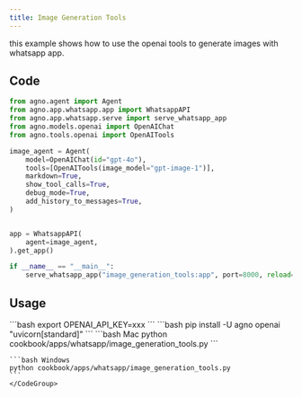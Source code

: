 ```yaml
---
title: Image Generation Tools
---
```


this example shows how to use the openai tools to generate images with whatsapp app.

## Code

```python cookbook/apps/whatsapp/image_generation_tools.py
from agno.agent import Agent
from agno.app.whatsapp.app import WhatsappAPI
from agno.app.whatsapp.serve import serve_whatsapp_app
from agno.models.openai import OpenAIChat
from agno.tools.openai import OpenAITools

image_agent = Agent(
    model=OpenAIChat(id="gpt-4o"),
    tools=[OpenAITools(image_model="gpt-image-1")],
    markdown=True,
    show_tool_calls=True,
    debug_mode=True,
    add_history_to_messages=True,
)


app = WhatsappAPI(
    agent=image_agent,
).get_app()

if __name__ == "__main__":
    serve_whatsapp_app("image_generation_tools:app", port=8000, reload=True)

```

## Usage

<Steps>
  <Snippet file="create-venv-step.mdx" />

  <Step title="Set your API key">
    ```bash
    export OPENAI_API_KEY=xxx
    ```
  </Step>

  <Step title="Install libraries">
    ```bash
    pip install -U agno openai "uvicorn[standard]"
    ```
  </Step>

  <Step title="Run Agent">
    <CodeGroup>
    ```bash Mac
    python cookbook/apps/whatsapp/image_generation_tools.py
    ```

    ```bash Windows
    python cookbook/apps/whatsapp/image_generation_tools.py
    ```
    </CodeGroup>
  </Step>
</Steps> 